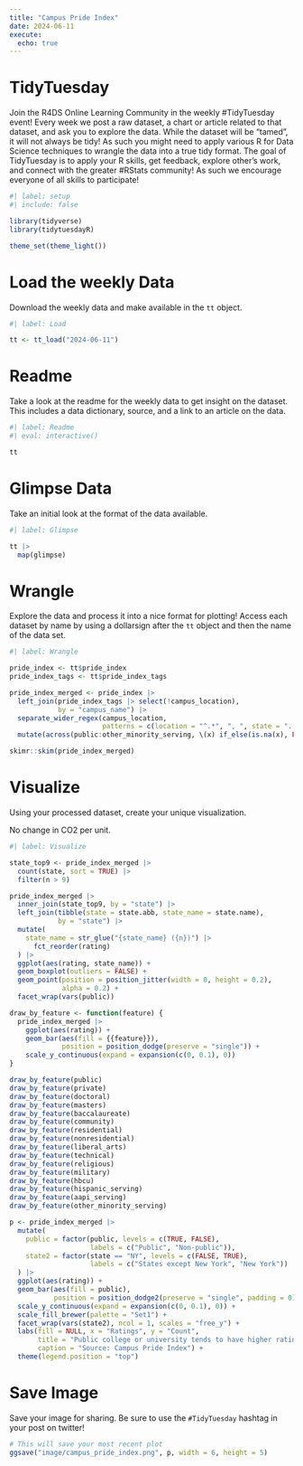 ```yaml
---
title: "Campus Pride Index"
date: 2024-06-11
execute: 
  echo: true
---
```


# TidyTuesday

Join the R4DS Online Learning Community in the weekly #TidyTuesday event!
Every week we post a raw dataset, a chart or article related to that dataset, and ask you to explore the data.
While the dataset will be “tamed”, it will not always be tidy! As such you might need to apply various R for Data Science techniques to wrangle the data into a true tidy format.
The goal of TidyTuesday is to apply your R skills, get feedback, explore other’s work, and connect with the greater #RStats community!
As such we encourage everyone of all skills to participate!

```r
#| label: setup
#| include: false

library(tidyverse)
library(tidytuesdayR)

theme_set(theme_light())
```

# Load the weekly Data

Download the weekly data and make available in the `tt` object.

```r
#| label: Load

tt <- tt_load("2024-06-11")
```

# Readme

Take a look at the readme for the weekly data to get insight on the dataset.
This includes a data dictionary, source, and a link to an article on the data.

```r
#| label: Readme
#| eval: interactive()

tt

```

# Glimpse Data

Take an initial look at the format of the data available.

```r
#| label: Glimpse

tt |> 
  map(glimpse)

```

# Wrangle

Explore the data and process it into a nice format for plotting! Access each dataset by name by using a dollarsign after the `tt` object and then the name of the data set.

```r
#| label: Wrangle

pride_index <- tt$pride_index
pride_index_tags <- tt$pride_index_tags
```

```r

pride_index_merged <- pride_index |> 
  left_join(pride_index_tags |> select(!campus_location),
            by = "campus_name") |> 
  separate_wider_regex(campus_location,
                       patterns = c(location = "^.*", ", ", state = "..$")) |> 
  mutate(across(public:other_minority_serving, \(x) if_else(is.na(x), FALSE, x)))
```

```r
skimr::skim(pride_index_merged)
```

# Visualize

Using your processed dataset, create your unique visualization.

No change in CO2 per unit.

```r
#| label: Visualize

state_top9 <- pride_index_merged |> 
  count(state, sort = TRUE) |> 
  filter(n > 9)

pride_index_merged |> 
  inner_join(state_top9, by = "state") |> 
  left_join(tibble(state = state.abb, state_name = state.name),
            by = "state") |> 
  mutate(
    state_name = str_glue("{state_name} ({n})") |> 
      fct_reorder(rating)
  ) |> 
  ggplot(aes(rating, state_name)) +
  geom_boxplot(outliers = FALSE) +
  geom_point(position = position_jitter(width = 0, height = 0.2),
             alpha = 0.2) +
  facet_wrap(vars(public))
```

```r

draw_by_feature <- function(feature) {
  pride_index_merged |> 
    ggplot(aes(rating)) +
    geom_bar(aes(fill = {{feature}}), 
             position = position_dodge(preserve = "single")) +
    scale_y_continuous(expand = expansion(c(0, 0.1), 0))
}

draw_by_feature(public)
draw_by_feature(private)
draw_by_feature(doctoral)
draw_by_feature(masters)
draw_by_feature(baccalaureate)
draw_by_feature(community)
draw_by_feature(residential)
draw_by_feature(nonresidential)
draw_by_feature(liberal_arts)
draw_by_feature(technical)
draw_by_feature(religious)
draw_by_feature(military)
draw_by_feature(hbcu)
draw_by_feature(hispanic_serving)
draw_by_feature(aapi_serving)
draw_by_feature(other_minority_serving)
```

```r
p <- pride_index_merged |> 
  mutate(
    public = factor(public, levels = c(TRUE, FALSE),
                    labels = c("Public", "Non-public")),
    state2 = factor(state == "NY", levels = c(FALSE, TRUE),
                    labels = c("States except New York", "New York"))
  ) |> 
  ggplot(aes(rating)) +
  geom_bar(aes(fill = public), 
           position = position_dodge2(preserve = "single", padding = 0)) +
  scale_y_continuous(expand = expansion(c(0, 0.1), 0)) +
  scale_fill_brewer(palette = "Set1") +
  facet_wrap(vars(state2), ncol = 1, scales = "free_y") +
  labs(fill = NULL, x = "Ratings", y = "Count",
       title = "Public college or university tends to have higher ratings\nthan non-public, but it is not the case in New York state",
       caption = "Source: Campus Pride Index") +
  theme(legend.position = "top")
```

# Save Image

Save your image for sharing. Be sure to use the `#TidyTuesday` hashtag in your post on twitter! 

```r

# This will save your most recent plot
ggsave("image/campus_pride_index.png", p, width = 6, height = 5)

```
